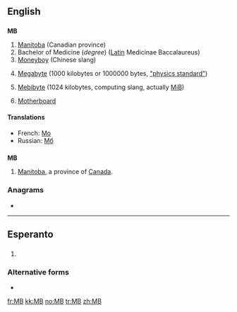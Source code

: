 {{also|Mb}}
==English==

==={{initialism}}===
'''MB'''

# [[Manitoba]] (Canadian province)
# Bachelor of Medicine (''degree'') ([[Latin]] Medicinae Baccalaureus)
# [[Moneyboy]] (Chinese slang)
# {{context|SI}} [[megabyte|Megabyte]] (1000 kilobytes or 1000000 bytes, [http://physics.nist.gov/cuu/Units/binary.html "physics standard"])
# {{computing}} [[mebibyte|Mebibyte]] (1024 kilobytes, computing slang, actually [[MiB]])
# {{computing}} [[motherboard|Motherboard]]

====Translations====
* French: {{sense|SI}} [[Mo]]
* Russian: {{sense|computing}} [[Мб]]

==={{abbreviation}}===
'''MB'''

# [[Manitoba]], a province of [[Canada]].

===Anagrams===
* {{alphagram|[[BM#English|BM]]}}
----
==Esperanto==

==={{initialism|lang=eo}}===
{{infl|eo|initialism}}

# {{texting|lang=eo}} {{abbreviation of|mi fartas bone|mi [fartas] bone|I am well|lang=eo}}

===Alternative forms===
* {{l|eo|MFB}}

[[fr:MB]]
[[kk:MB]]
[[no:MB]]
[[tr:MB]]
[[zh:MB]]